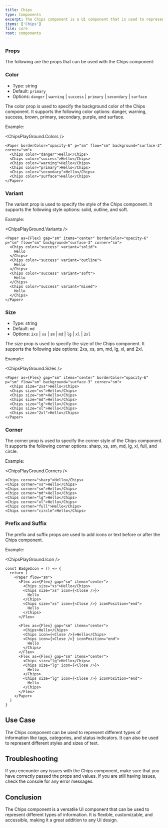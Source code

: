 ```yaml
---
title: Chips
type: Components
excerpt: The Chips component is a UI component that is used to represent small pieces of information. It can be used to display different types of information like tags, categories, and status indicators.
items: ['Chips']
file: core
root: components
---
```


### Props

The following are the props that can be used with the Chips component:

### Color

- Type: string
- Default: `primary`
- Options: `danger` | `warning` | `success` | `primary` | `secondary` | `surface`

The color prop is used to specify the background color of the Chips component. It supports the following color options: danger, warning, success, brown, primary, secondary, purple, and surface.

Example:

<ChipsPlayGround.Colors />

```tsx showLineNumbers title="Chips.tsx"
<Paper borderColor="opacity-6" p="sm" flow="sm" background="surface-3" corner="sm">
  <Chips color="danger">Hello</Chips>
  <Chips color="success">Hello</Chips>
  <Chips color="warning">Hello</Chips>
  <Chips color="primary">Hello</Chips>
  <Chips color="secondary">Hello</Chips>
  <Chips color="surface">Hello</Chips>
</Paper>
```

### Variant

The variant prop is used to specify the style of the Chips component. It supports the following style options: solid, outline, and soft.

Example:

<ChipsPlayGround.Variants />

```tsx showLineNumbers title="Chips.tsx"
<Paper as={Flex} gap="sm" items="center" borderColor="opacity-6" p="sm" flow="sm" background="surface-3" corner="sm">
  <Chips color="success" variant="solid">
    Hello
  </Chips>
  <Chips color="success" variant="outline">
    Hello
  </Chips>
  <Chips color="success" variant="soft">
    Hello
  </Chips>
  <Chips color="success" variant="mixed">
    Hello
  </Chips>
</Paper>
```

### Size

- Type: string
- Default: `md`
- Options: `2xs` | `xs` | `sm` | `md` | `lg` | `xl` | `2xl`

The size prop is used to specify the size of the Chips component. It supports the following size options: 2xs, xs, sm, md, lg, xl, and 2xl.

Example:

<ChipsPlayGround.Sizes />

```tsx showLineNumbers title="Chips.tsx"
<Paper as={Flex} gap="sm" items="center" borderColor="opacity-6" p="sm" flow="sm" background="surface-3" corner="sm">
  <Chips size="2xs">Hello</Chips>
  <Chips size="xs">Hello</Chips>
  <Chips size="sm">Hello</Chips>
  <Chips size="md">Hello</Chips>
  <Chips size="lg">Hello</Chips>
  <Chips size="xl">Hello</Chips>
  <Chips size="2xl">Hello</Chips>
</Paper>
```

### Corner

The corner prop is used to specify the corner style of the Chips component. It supports the following corner options: sharp, xs, sm, md, lg, xl, full, and circle.

Example:

<ChipsPlayGround.Corners />

```tsx showLineNumbers title="Chips.tsx"
<Chips corner="sharp">Hello</Chips>
<Chips corner="xs">Hello</Chips>
<Chips corner="sm">Hello</Chips>
<Chips corner="md">Hello</Chips>
<Chips corner="lg">Hello</Chips>
<Chips corner="xl">Hello</Chips>
<Chips corner="full">Hello</Chips>
<Chips corner="circle">Hello</Chips>
```

### Prefix and Suffix

The prefix and suffix props are used to add icons or text before or after the Chips component.

Example:

<ChipsPlayGround.Icon />

```tsx showLineNumbers title="Chips.tsx"
const BadgeIcon = () => {
  return (
    <Paper flow="sm">
      <Flex as={Flex} gap="sm" items="center">
        <Chips size="xs">Hello</Chips>
        <Chips size="xs" icon={<Close />}>
          Hello
        </Chips>
        <Chips size="xs" icon={<Close />} iconPosition="end">
          Hello
        </Chips>
      </Flex>

      <Flex as={Flex} gap="sm" items="center">
        <Chips>Hello</Chips>
        <Chips icon={<Close />}>Hello</Chips>
        <Chips icon={<Close />} iconPosition="end">
          Hello
        </Chips>
      </Flex>
      <Flex as={Flex} gap="sm" items="center">
        <Chips size="lg">Hello</Chips>
        <Chips size="lg" icon={<Close />}>
          Hello
        </Chips>
        <Chips size="lg" icon={<Close />} iconPosition="end">
          Hello
        </Chips>
      </Flex>
    </Paper>
  )
}
```

## Use Case

The Chips component can be used to represent different types of information like tags, categories, and status indicators. It can also be used to represent different styles and sizes of text.

## Troubleshooting

If you encounter any issues with the Chips component, make sure that you have correctly passed the props and values. If you are still having issues, check the console for any error messages.

## Conclusion

The Chips component is a versatile UI component that can be used to represent different types of information. It is flexible, customizable, and accessible, making it a great addition to any UI design.
